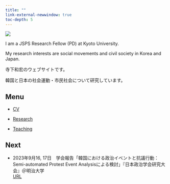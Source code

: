 ```yaml
---
title: ""
link-external-newwindow: true
toc-depth: 5
---
```


![](pic/IMG_0614.png){fig-align="center"}

I am a JSPS Research Fellow (PD) at Kyoto University.

My research interests are social movements and civil society in Korea and Japan.

寺下和宏のウェブサイトです。

韓国と日本の社会運動・市民社会について研究しています。

::: callout-note
## Menu

-   [CV](cv.qmd)

-   [Research](research.qmd)

-   [Teaching](teaching.qmd)
:::

::: callout-note
## Next

-   2023年9月16, 17日　学会報告「韓国における政治イベントと抗議行動：Semi-automated Protest Event Analysisによる検討」『日本政治学会研究大会』＠明治大学
<div class="btn">[URL](https://www.jpsa-web.org/conf/2023/program/session.html#bunkakai_c)</div>

:::
